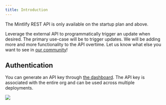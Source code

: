```yaml
---
title: Introduction
---
```


<Check>
  The Mintlify REST API is only available on the startup plan and above.
</Check>

Leverage the external API to programmatically trigger an update when desired.
The primary use-case will be to trigger updates. We will be adding more and more
functionality to the API overtime. Let us know what else you want to see in
[our community](https://mintlify.com/community)!

## Authentication

You can generate an API key through
[the dashboard](https://dashboard.mintlify.com/settings/api). The API key is
associated with the entire org and can be used across multiple deployments.

<Frame>
  <img src="/images/external-api-key.png" />
</Frame>

